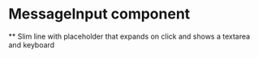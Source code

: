 # MessageInput component 

** Slim line with placeholder that expands on click and shows a textarea and keyboard
